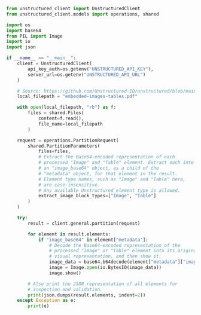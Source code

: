 ```python Python SDK
from unstructured_client import UnstructuredClient
from unstructured_client.models import operations, shared

import os
import base64
from PIL import Image
import io
import json

if __name__ == "__main__":
    client = UnstructuredClient(
        api_key_auth=os.getenv("UNSTRUCTURED_API_KEY"),
        server_url=os.getenv("UNSTRUCTURED_API_URL")
    )

    # Source: https://github.com/Unstructured-IO/unstructured/blob/main/example-docs/embedded-images-tables.pdf
    local_filepath = "embedded-images-tables.pdf"

    with open(local_filepath, "rb") as f:
        files = shared.Files(
            content=f.read(),
            file_name=local_filepath
        )

    request = operations.PartitionRequest(
        shared.PartitionParameters(
            files=files,
            # Extract the Base64-encoded representation of each
            # processed "Image" and "Table" element. Extract each into
            # an "image_base64" object, as a child of the
            # "metadata" object, for that element in the result.
            # Element type names, such as "Image" and "Table" here,
            # are case-insensitive.
            # Any available Unstructured element type is allowed.
            extract_image_block_types=["Image", "Table"]
        )
    )

    try:
        result = client.general.partition(request)

        for element in result.elements:
            if "image_base64" in element["metadata"]:
                # Decode the Base64-encoded representation of the 
                # processed "Image" or "Table" element into its original
                # visual representation, and then show it.
                image_data = base64.b64decode(element["metadata"]["image_base64"])
                image = Image.open(io.BytesIO(image_data))
                image.show()

        # Also print the JSON representation of all elements for
        # inspection and validation.
        print(json.dumps(result.elements, indent=2))
    except Exception as e:
        print(e)
```